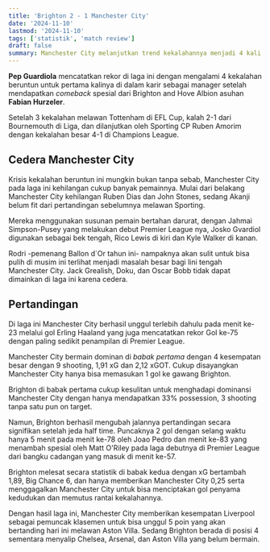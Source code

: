 ```yaml
---
title: 'Brighton 2 - 1 Manchester City'
date: '2024-11-10'
lastmod: '2024-11-10'
tags: ['statistik', 'match review']
draft: false
summary: Manchester City melanjutkan trend kekalahannya menjadi 4 kali setelah gagal memutusnya dengan kekalahan 2-1 atas Brighton and Hove Albion
---
```


**Pep Guardiola** mencatatkan rekor di laga ini dengan mengalami 4 kekalahan beruntun 
untuk pertama kalinya di dalam karir sebagai manager setelah mendapatkan *comeback* spesial dari 
Brighton and Hove Albion asuhan **Fabian Hurzeler**.

Setelah 3 kekalahan melawan Tottenham di EFL Cup, 
kalah 2-1 dari Bournemouth di Liga, dan dilanjutkan oleh Sporting CP Ruben Amorim dengan kekalahan besar 4-1 di Champions League.

<MatchStats match_id={1821260} />

## Cedera Manchester City

Krisis kekalahan beruntun ini mungkin bukan tanpa sebab, Manchester City pada laga ini kehilangan cukup banyak pemainnya.
Mulai dari belakang Manchester City kehilangan Ruben Dias dan John Stones, sedang Akanji belum fit dari pertandingan sebelumnya melawan Sporting.

Mereka menggunakan susunan pemain bertahan darurat, dengan Jahmai Simpson-Pusey yang melakukan debut Premier League nya, Josko Gvardiol digunakan sebagai bek tengah,
Rico Lewis di kiri dan Kyle Walker di kanan.

Rodri -pemenang Ballon d`Or tahun ini- nampaknya akan sulit untuk bisa pulih di musim ini terlihat menjadi masalah besar bagi lini tengah Manchester City.
Jack Grealish, Doku, dan Oscar Bobb tidak dapat dimainkan di laga ini karena cedera.


<XGMatchStory match_id={1821260} />

## Pertandingan

Di laga ini Manchester City berhasil unggul terlebih dahulu pada menit ke-23 melalui gol Erling Haaland yang juga
mencatatkan rekor Gol ke-75 dengan paling sedikit penampilan di Premier League.

Manchester City bermain dominan di *babak pertama* dengan 4 kesempatan besar dengan 9 shooting, 1,91 xG dan 2,12 xGOT.
Cukup disayangkan Manchester City hanya bisa memasukan 1 gol ke gawang Brighton.

Brighton di babak pertama cukup kesulitan untuk menghadapi dominansi Manchester City dengan hanya mendapatkan 33% possession, 3 shooting 
tanpa satu pun on target.

<PassingNetwork match_id={1821260} />

Namun, Brighton berhasil mengubah jalannya pertandingan secara signifikan setelah jeda half time.
Puncaknya 2 gol dengan selang waktu hanya 5 menit pada menit ke-78 oleh Joao Pedro dan menit ke-83 yang 
menambah spesial oleh Matt O'Riley pada laga debutnya di Premier League dari bangku cadangan yang masuk di menit ke-57.

<Chalkboard match_id={1821260} />

Brighton melesat secara statistik di babak kedua dengan xG bertambah 1,89, Big Chance 6, dan hanya memberikan 
Manchester City 0,25 serta menggagalkan Manchester City untuk bisa menciptakan gol penyama kedudukan dan memutus rantai kekalahannya.

Dengan hasil laga ini, Manchester City memberikan kesempatan Liverpool sebagai pemuncak klasemen untuk bisa unggul 5 poin yang akan bertanding hari ini melawan Aston Villa.
Sedang Brighton berada di posisi 4 sementara menyalip Chelsea, Arsenal, dan Aston Villa yang belum bermain.

<TouchHeatmaps match_id={1821260} />
